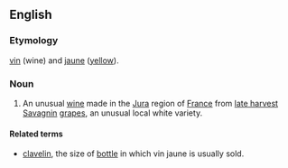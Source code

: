 ==English==
===Etymology===
{{F.}} [[vin]] (wine) and [[jaune]] ([[yellow]]).

===Noun===
{{en-noun|sg=[[vin]] [[jaune]]|vins jaunes}}
# An unusual [[wine]] made in the [[Jura]] region of [[France]] from [[late harvest]] [[Savagnin]] [[grapes]], an unusual local white variety.

====Related terms====
*[[clavelin]], the size of [[bottle]] in which vin jaune is usually sold.